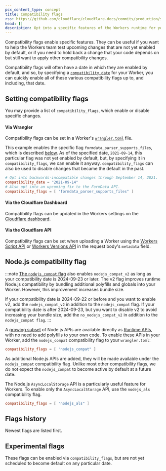 ```yaml
---
pcx_content_type: concept
title: Compatibility flags
rss: https://github.com/cloudflare/cloudflare-docs/commits/production/src/content/compatibility-flags.atom
head: []
description: Opt into a specific features of the Workers runtime for your Workers project.
---
```



Compatibility flags enable specific features. They can be useful if you want to help the Workers team test upcoming changes that are not yet enabled by default, or if you need to hold back a change that your code depends on but still want to apply other compatibility changes.

Compatibility flags will often have a date in which they are enabled by default, and so, by specifying a [`compatibility_date`](/workers/configuration/compatibility-dates) for your Worker, you can quickly enable all of these various compatibility flags up to, and including, that date.

## Setting compatibility flags

You may provide a list of `compatibility_flags`, which enable or disable specific changes.

#### Via Wrangler

Compatibility flags can be set in a Worker's [`wrangler.toml`](/workers/wrangler/configuration/) file.

This example enables the specific flag `formdata_parser_supports_files`, which is described [below](/workers/configuration/compatibility-flags/#formdata-parsing-supports-file). As of the specified date, `2021-09-14`, this particular flag was not yet enabled by default, but, by specifying it in `compatibility_flags`, we can enable it anyway. `compatibility_flags` can also be used to disable changes that became the default in the past.


<WranglerConfig>

```toml
# Opt into backwards-incompatible changes through September 14, 2021.
compatibility_date = "2021-09-14"
# Also opt into an upcoming fix to the FormData API.
compatibility_flags = [ "formdata_parser_supports_files" ]
```

</WranglerConfig>

#### Via the Cloudflare Dashboard

Compatibility flags can be updated in the Workers settings on the [Cloudflare dashboard](https://dash.cloudflare.com/).

#### Via the Cloudflare API

Compatibility flags can be set when uploading a Worker using the [Workers Script API](/api/operations/worker-script-upload-worker-module) or [Workers Versions API](/api/operations/worker-versions-upload-version#request-body) in the request body's `metadata` field.

## Node.js compatibility flag

:::note
[The `nodejs_compat` flag](/workers/runtime-apis/nodejs/) also enables `nodejs_compat_v2` as long as your compatibility date is 2024-09-23 or later. The v2 flag improves runtime Node.js compatibility by bundling additional polyfills and globals into your Worker. However, this improvement increases bundle size.

If your compatibility date is 2024-09-22 or before and you want to enable v2, add the `nodejs_compat_v2` in addition to the `nodejs_compat` flag.
If your compatibility date is after 2024-09-23, but you want to disable v2 to avoid increasing your bundle size, add the `no_nodejs_compat_v2` in addition to the `nodejs_compat flag`.
:::

A [growing subset](/workers/runtime-apis/nodejs/) of Node.js APIs are available directly as [Runtime APIs](/workers/runtime-apis/nodejs), with no need to add polyfills to your own code. To enable these APIs in your Worker, add the `nodejs_compat` compatibility flag to your `wrangler.toml`:



<WranglerConfig>

```toml title="wrangler.toml"
compatibility_flags = [ "nodejs_compat" ]
```

</WranglerConfig>

As additional Node.js APIs are added, they will be made available under the `nodejs_compat` compatibility flag. Unlike most other compatibility flags, we do not expect the `nodejs_compat` to become active by default at a future date.

The Node.js `AsyncLocalStorage` API is a particularly useful feature for Workers. To enable only the `AsyncLocalStorage` API, use the `nodejs_als` compatibility flag.



<WranglerConfig>

```toml title="wrangler.toml"
compatibility_flags = [ "nodejs_als" ]
```

</WranglerConfig>

## Flags history

Newest flags are listed first.

<CompatibilityFlags />

## Experimental flags

These flags can be enabled via `compatibility_flags`, but are not yet scheduled to become default on any particular date.

<CompatibilityFlags experimental />
